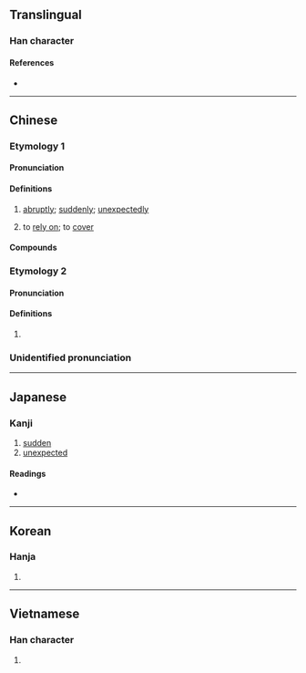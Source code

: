 {{character info/new}}
==Translingual==

===Han character===
{{Han char|rn=85|rad=水|as=10|sn=13|four=34117|canj=EGIT|ids=⿰氵盍}}

====References====
* {{Han ref|kx=0639.260|dkj=17936|dj=1046.170|hdz=31693.080|uh=6E98|ud=28312|bh=B7C2|bd=47042}}

----

==Chinese==
{{zh-forms}}

===Etymology 1===

====Pronunciation====
{{zh-pron
|m=kè
|c=hap6
|mc=2
|oc=3
|ma=
|cat=adv,v
}}

====Definitions====
{{zh-hanzi}}

# {{lb|zh|literary}} [[abruptly]]; [[suddenly]]; [[unexpectedly]]
# {{lb|zh|literary}} to [[rely on]]; to [[cover]]

====Compounds====
{{zh-der|溘死|溘溘|溘然|溘謝|溘逝|溘然長逝|溘然謝世}}

===Etymology 2===

====Pronunciation====
{{zh-pron
|m=kài
|mc=1
|oc=1
|cat=v
}}

====Definitions====
{{zh-hanzi}}

# {{zh-hg}} {{rfdef|zh}} <!-- 《漢語大字典》：船觸沙擱淺。 -->

===Unidentified pronunciation===
{{zh-pron
|oc=2
|cat=
}}
{{zh-attn-split}}

----

==Japanese==

===Kanji===
{{ja-kanji|grade=|rs=水10}}

# [[sudden]]
# [[unexpected]]

====Readings====
* {{ja-readings
|goon=こう<こふ
|kanon=こう<かふ
|kun=[[たちまち]] (tachimachi), [[にわか]] (niwaka)}}

----

==Korean==

===Hanja===
{{ko-hanja|hangeul=합|eumhun=|rv=hap|mr=hap|y=hap}}

# {{rfdef|ko|sort=水10}}

----

==Vietnamese==

===Han character===
{{vi-hantu|rs=水10|hụp}}

# {{rfdef|vi|sort=水10}}
